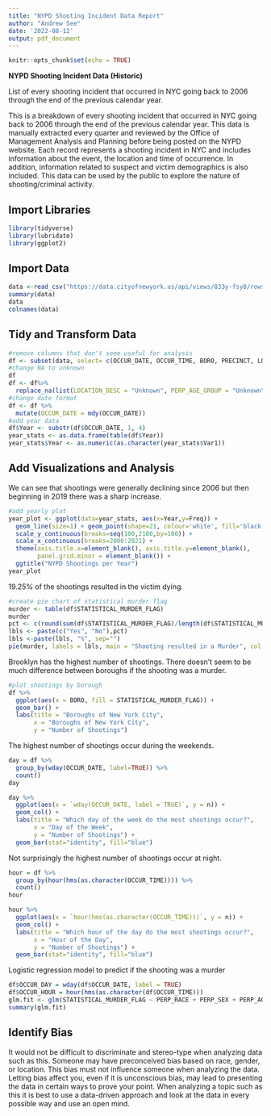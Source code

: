 ---
title: "NYPD Shooting Incident Data Report"
author: "Andrew See"
date: '2022-08-12'
output: pdf_document
---

```{r setup, include=FALSE}
knitr::opts_chunk$set(echo = TRUE)
```
**NYPD Shooting Incident Data (Historic)**

List of every shooting incident that occurred in NYC going back to 2006 through the end of the previous calendar year.

This is a breakdown of every shooting incident that occurred in NYC going back to 2006 through the end of the previous calendar year. This data is manually extracted every quarter and reviewed by the Office of Management Analysis and Planning before being posted on the NYPD website. Each record represents a shooting incident in NYC and includes information about the event, the location and time of occurrence. In addition, information related to suspect and victim demographics is also included. This data can be used by the public to explore the nature of shooting/criminal activity.

## Import Libraries

```{r library, message=FALSE, warning=FALSE}
library(tidyverse)
library(lubridate)
library(ggplot2)
```

## Import Data


```{r load}
data <-read_csv("https://data.cityofnewyork.us/api/views/833y-fsy8/rows.csv?accessType=DOWNLOAD")
summary(data)
data
colnames(data)
```

## Tidy and Transform Data

```{r}
#remove columns that don't seem useful for analysis
df <- subset(data, select= c(OCCUR_DATE, OCCUR_TIME, BORO, PRECINCT, LOCATION_DESC, STATISTICAL_MURDER_FLAG, PERP_AGE_GROUP, PERP_SEX, PERP_RACE, VIC_AGE_GROUP, VIC_SEX, VIC_RACE))
#change NA to unknown
df
df <- df%>%
  replace_na(list(LOCATION_DESC = "Unknown", PERP_AGE_GROUP = "Unknown", PERP_SEX = "Unknown", PERP_RACE = "Unknown", VIC_AGE_GROUP = "Unknown", VIC_SEX = "Unknown", VIC_SEX = "Unknown", VIC_RACE = "Unknown"))
#change date format
df <- df %>%
  mutate(OCCUR_DATE = mdy(OCCUR_DATE))
#add year data
df$Year <- substr(df$OCCUR_DATE, 1, 4)
year_stats <- as.data.frame(table(df$Year))
year_stats$Year <- as.numeric(as.character(year_stats$Var1))
```

## Add Visualizations and Analysis

We can see that shootings were generally declining since 2006 but then beginning in 2019 there was a sharp increase.

```{r}
#add yearly plot
year_plot <- ggplot(data=year_stats, aes(x=Year,y=Freq)) + 
  geom_line(size=1) + geom_point(shape=21, colour='white', fill='black', size=5) +
  scale_y_continuous(breaks=seq(100,2100,by=100)) +
  scale_x_continuous(breaks=2006:2021) +
  theme(axis.title.x=element_blank(), axis.title.y=element_blank(),
        panel.grid.minor = element_blank()) + 
  ggtitle("NYPD Shootings per Year")
year_plot 
```

19.25% of the shootings resulted in the victim dying.
```{r}
#create pie chart of statistical murder flag
murder <- table(df$STATISTICAL_MURDER_FLAG)
murder
pct <- c(round(sum(df$STATISTICAL_MURDER_FLAG)/length(df$STATISTICAL_MURDER_FLAG),4)*100, round(1 - sum(df$STATISTICAL_MURDER_FLAG)/length(df$STATISTICAL_MURDER_FLAG),4)*100)
lbls <- paste(c("Yes", "No"),pct)
lbls <-paste(lbls, "%", sep="")
pie(murder, labels = lbls, main = "Shooting resulted in a Murder", col = rainbow(2))
```

Brooklyn has the highest number of shootings.  There doesn't seem to be much difference between boroughs if the shooting was a murder.
```{r}
#plot shootings by borough
df %>%
  ggplot(aes(x = BORO, fill = STATISTICAL_MURDER_FLAG)) +
  geom_bar() +
  labs(title = "Boroughs of New York City",
       x = "Boroughs of New York City",
       y = "Number of Shootings")
```

The highest number of shootings occur during the weekends.
```{r}
day = df %>%
  group_by(wday(OCCUR_DATE, label=TRUE)) %>%
  count()
day

day %>%
  ggplot(aes(x = `wday(OCCUR_DATE, label = TRUE)`, y = n)) +
  geom_col() +
  labs(title = "Which day of the week do the most shootings occur?",
       x = "Day of the Week",
       y = "Number of Shootings") +
  geom_bar(stat="identity", fill="blue")
```

Not surprisingly the highest number of shootings occur at night.
```{r}
hour = df %>%
  group_by(hour(hms(as.character(OCCUR_TIME)))) %>%
  count()
hour

hour %>%
  ggplot(aes(x = `hour(hms(as.character(OCCUR_TIME)))`, y = n)) +
  geom_col() +
  labs(title = "Which hour of the day do the most shootings occur?",
       x = "Hour of the Day",
       y = "Number of Shootings") +
  geom_bar(stat="identity", fill="blue")
```

Logistic regression model to predict if the shooting was a murder
```{r}
df$OCCUR_DAY = wday(df$OCCUR_DATE, label = TRUE)
df$OCCUR_HOUR = hour(hms(as.character(df$OCCUR_TIME)))
glm.fit <- glm(STATISTICAL_MURDER_FLAG ~ PERP_RACE + PERP_SEX + PERP_AGE_GROUP + VIC_AGE_GROUP + VIC_SEX + VIC_RACE + OCCUR_HOUR + OCCUR_DAY + LOCATION_DESC + BORO, data = df, family = poisson)
summary(glm.fit)
```

## Identify Bias

It would not be difficult to discriminate and stereo-type when analyzing data such as this.  Someone may have preconceived bias based on race, gender, or location.  This bias must not influence someone when analyzing the data.  Letting bias affect you, even if it is unconscious bias, may lead to presenting the data in certain ways to prove your point.  When analyzing a topic such as this it is best to use a data-driven approach and look at the data in every possible way and use an open mind.